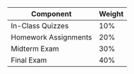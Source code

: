 <table class="table table-condensed table-striped text-left">
  <thead>
  <tr>
  <th><span>Component</span></th>
  <th><span>Weight</span></th>
  </tr>
  </thead>

  <tbody>


  <tr>
  <td>In-Class Quizzes</td>
  <td>10%</td>
  </tr>

  <tr>
  <td>Homework Assignments</td>
  <td>20%</td>
  </tr>
  
  <tr>
  <td>Midterm Exam</td>
  <td>30%</td>
  </tr>

  <tr>
  <td>Final Exam</td>
  <td>40%</td>
  </tr>

  </tbody>
  </table>